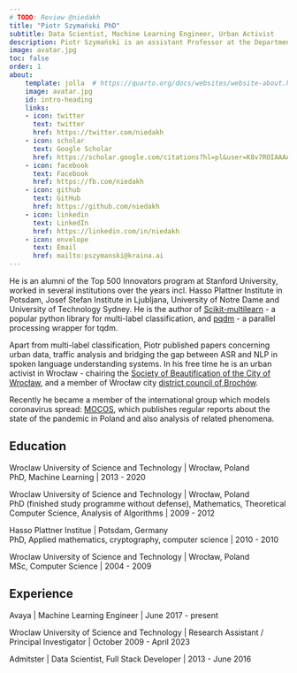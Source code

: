 ```yaml
---
# TODO: Review @niedakh
title: "Piotr Szymański PhD"
subtitle: Data Scientist, Machine Learning Engineer, Urban Activist
description: Piotr Szymański is an assistant Professor at the Department of Artificial Intelligence at the Wrocław University of Science and Technology and a Machine Learning Engineer at Avaya. Professionally involved in data analysis, statistical reasoning, geospatial data science, natural language processing, machine learning and artificial intelligence techniques.
image: avatar.jpg
toc: false
order: 1
about:
    template: jolla  # https://quarto.org/docs/websites/website-about.html
    image: avatar.jpg
    id: intro-heading
    links:
    - icon: twitter
      text: twitter
      href: https://twitter.com/niedakh
    - icon: scholar
      text: Google Scholar
      href: https://scholar.google.com/citations?hl=pl&user=K8v7ROIAAAAJ
    - icon: facebook
      text: Facebook
      href: https://fb.com/niedakh
    - icon: github
      text: GitHub
      href: https://github.com/niedakh
    - icon: linkedin
      text: LinkedIn
      href: https://linkedin.com/in/niedakh
    - icon: envelope
      text: Email
      href: mailto:pszymanski@kraina.ai
---
```

:::{#intro-heading}

He is an alumni of the Top 500 Innovators program at Stanford University, worked in several institutions over the years incl. Hasso Plattner Institute in Potsdam, Josef Stefan Institute in Ljubljana, University of Notre Dame and University of Technology Sydney. He is the author of [Scikit-multilearn](http://scikit.ml) - a popular python library for multi-label classification, and [pqdm](https://github.com/niedakh/pqdm) - a parallel processing wrapper for tqdm.

Apart from multi-label classification, Piotr published papers concerning urban data, traffic analysis and bridging the gap between ASR and NLP in spoken language understanding systems. In his free time he is an urban activist in Wrocław - chairing the [Society of Beautification of the City of Wrocław](http://tumw.pl), and a member of Wrocław city [district council of Brochów](http://brochow.wroclaw.pl).

Recently he became a member of the international group which models coronavirus spread: [MOCOS](http://mocos.pl), which publishes regular reports about the state of the pandemic in Poland and also analysis of related phenomena.



## Education

Wroclaw University of Science and Technology | Wrocław, Poland  
PhD, Machine Learning | 2013 - 2020

Wroclaw University of Science and Technology | Wrocław, Poland  
PhD (finished study programme without defense), Mathematics, Theoretical Computer Science, Analysis of Algorithms | 2009 - 2012  

Hasso Plattner Institue | Potsdam, Germany  
PhD, Applied mathematics, cryptography, computer science | 2010 - 2010

Wroclaw University of Science and Technology | Wrocław, Poland  
MSc, Computer Science | 2004 - 2009

## Experience

Avaya | Machine Learning Engineer | June 2017 - present

Wroclaw University of Science and Technology | Research Assistant / Principal Investigator | October 2009 - April 2023

Admitster | Data Scientist, Full Stack Developer | 2013 - June 2016

:::
